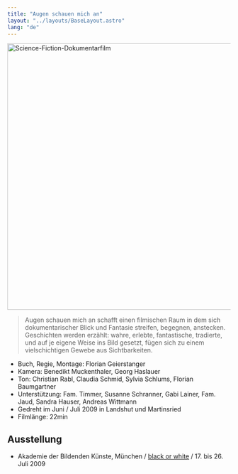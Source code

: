 ```yaml
---
title: "Augen schauen mich an"
layout: "../layouts/BaseLayout.astro"
lang: "de"
---
```



<Image src={hero} width="600" alt="Science-Fiction-Dokumentarfilm" />

<Blockquote author="Sebastian Markt">
  Augen schauen mich an schafft einen filmischen Raum in dem sich
  dokumentarischer Blick und Fantasie streifen, begegnen, anstecken. Geschichten
  werden erzählt: wahre, erlebte, fantastische, tradierte, und auf je eigene
  Weise ins Bild gesetzt, fügen sich zu einem vielschichtigen Gewebe aus
  Sichtbarkeiten.
</Blockquote>

<Credits>

- Buch, Regie, Montage: Florian Geierstanger
- Kamera: Benedikt Muckenthaler, Georg Haslauer
- Ton: Christian Rabl, Claudia Schmid, Sylvia Schlums, Florian Baumgartner
- Unterstützung: Fam. Timmer, Susanne Schranner, Gabi Lainer, Fam. Jaud, Sandra Hauser, Andreas Wittmann
- Gedreht im Juni / Juli 2009 in Landshut und Martinsried
- Filmlänge: 22min

</Credits>

## Ausstellung

- Akademie der Bildenden Künste, München / [black or white](/assets/2009_blackorwhite_einladungskarte.pdf) / 17. bis 26. Juli 2009
